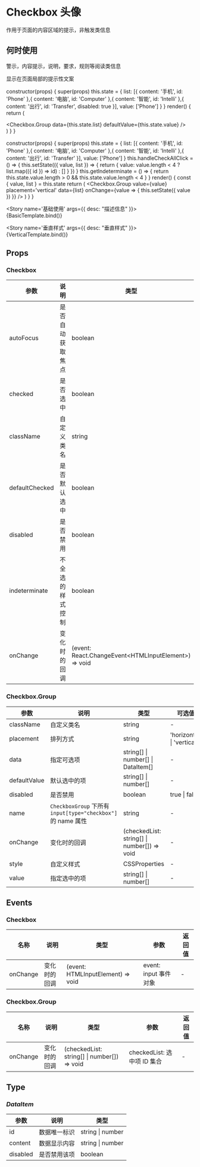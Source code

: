 
<Meta title='简单示例/Checkbox' />

# Checkbox 头像

作用于页面的内容区域的提示，非触发类信息

## 何时使用

警示，内容提示，说明，要求，规则等阅读类信息

显示在页面局部的提示性文案

  constructor(props) {
    super(props)
        this.state = {
      list: [{
        content: '手机',
        id: 'Phone'
      },{
        content: '电脑',
        id: 'Computer'
      },{
        content: '智能',
        id: 'Intelli'
      },{
        content: '出行',
        id: 'Transfer',
        disabled: true
      }],
      value: ['Phone']
    }
  }
  render() {
    return (
      <div>
        <Checkbox.Group data={this.state.list} defaultValue={this.state.value} />
      </div>
    )
  }
}

  constructor(props) {
    super(props)
      this.state = {
      list: [{
        content: '手机',
        id: 'Phone'
      },{
        content: '电脑',
        id: 'Computer'
      },{
        content: '智能',
        id: 'Intelli'
      },{
        content: '出行',
        id: 'Transfer'
      }],
      value: ['Phone']
    }
    this.handleCheckAllClick = () => {
      this.setState(({ value, list }) => {
        return {
          value: value.length < 4 ? list.map(({ id }) => id) : []
        }
      })
    }
    this.getIndeterminate = () => {
      return this.state.value.length > 0 && this.state.value.length < 4
    }
  }
  render() {
    const { value, list } = this.state
    return (
      <Checkbox.Group value={value} placement='vertical' data={list} onChange={value => {
        this.setState({ value })
      }} />
    )
  }
}


<Story name='基础使用' args={{ desc: "描述信息" }}>
  {BasicTemplate.bind()}
</Story>

<Story name='垂直样式' args={{ desc: "垂直样式" }}>
  {VerticalTemplate.bind()}
</Story>

## Props

### Checkbox

| 参数           | 说明             | 类型                                                   | 可选值        | 默认值 |
| -------------- | ---------------- | ------------------------------------------------------ | ------------- | ------ |
| autoFocus      | 是否自动获取焦点 | boolean                                                | true \| false | false  |
| checked        | 是否选中         | boolean                                                | true \| false | false  |
| className      | 自定义类名       | string                                                 | -             | -      |
| defaultChecked | 是否默认选中     | boolean                                                | true \| false | false  |
| disabled       | 是否禁用         | boolean                                                | true \| false | false  |
| indeterminate  | 不全选的样式控制 | boolean                                                | true \| false | false  |
| onChange       | 变化时的回调     | (event: React.ChangeEvent\<HTMLInputElement\>) => void | -             | -      |

### Checkbox.Group

| 参数         | 说明                                                         | 类型                                        | 可选值                     | 默认值       |
| ------------ | ------------------------------------------------------------ | ------------------------------------------- | -------------------------- | ------------ |
| className    | 自定义类名                                                   | string                                      | -                          | -            |
| placement    | 排列方式                                                     | string                                      | 'horizontal' \| 'vertical' | 'horizontal' |
| data         | 指定可选项                                                   | string[] \| number[] \| DataItem[]          | -                          | []           |
| defaultValue | 默认选中的项                                                 | string[] \| number[]                        | -                          | []           |
| disabled     | 是否禁用                                                     | boolean                                     | true \| false              | false        |
| name         | `CheckboxGroup` 下所有 `input[type="checkbox"]` 的 name 属性 | string                                      | -                          | -            |
| onChange     | 变化时的回调                                                 | (checkedList: string[] \| number[]) => void | -                          | -            |
| style        | 自定义样式                                                   | CSSProperties                               | -                          | -            |
| value        | 指定选中的项                                                 | string[] \| number[]                        | -                          | -            |

## Events

### Checkbox

| 名称     | 说明         | 类型                              | 参数                  | 返回值 |
| -------- | ------------ | --------------------------------- | --------------------- | ------ |
| onChange | 变化时的回调 | (event: HTMLInputElement) => void | event: input 事件对象 | -      |

### Checkbox.Group

| 名称     | 说明         | 类型                                        | 参数                        | 返回值 |
| -------- | ------------ | ------------------------------------------- | --------------------------- | ------ |
| onChange | 变化时的回调 | (checkedList: string[] \| number[]) => void | checkedList: 选中项 ID 集合 | -      |

## Type

### _DataItem_

| 参数     | 说明         | 类型             |
| -------- | ------------ | ---------------- |
| id       | 数据唯一标识 | string \| number |
| content  | 数据显示内容 | string \| number |
| disabled | 是否禁用该项 | boolean          |

